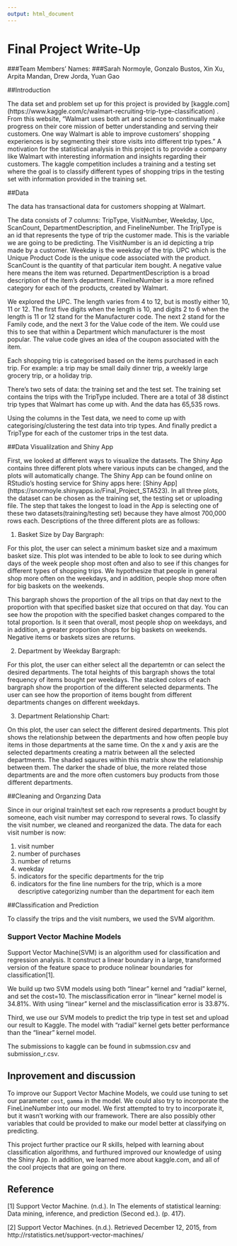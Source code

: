 ```yaml
---
output: html_document
---
```


Final Project Write-Up
========================================================
###Team Members' Names: 
###Sarah Normoyle, Gonzalo Bustos, Xin Xu, Arpita Mandan, Drew Jorda, Yuan Gao


##Introduction

The data set and problem set up for this project is provided by [kaggle.com] (https://www.kaggle.com/c/walmart-recruiting-trip-type-classification) . From this website, "Walmart uses both art and science to continually make progress on their core mission of better understanding and serving their customers. One way Walmart is able to improve customers' shopping experiences is by segmenting their store visits into different trip types." A motivation for the statistical analysis in this project is to provide a company like Walmart with interesting information  and insights regarding their customers. The kaggle competition includes a training and a testing set where the goal is to classify different types of shopping trips in the testing set with information provided in the training set. 

##Data 

The data has transactional data for customers shopping at Walmart. 

The data consists of 7 columns: TripType, VisitNumber, Weekday, Upc, ScanCount, DepartmentDescription, and FinelineNumber. The TripType is an id that represents the type of trip the customer made. This is the variable we are going to be predicting. The VisitNumber is an id depicting a trip made by a customer. Weekday is the weekday of the trip. UPC which is the Unique Product Code is the unique code associated with the product. ScanCount is the quantity of that particular item bought. A negative value here means the item was returned. DepartmentDescription is a broad description of the item's department. FinelineNumber is a more refined category for each of the products, created by Walmart.

We explored the UPC. The length varies from 4 to 12, but is mostly either 10, 11 or 12. The first five digits when the length is 10, and digits 2 to 6 when the length is 11 or 12 stand for the Manufacturer code. The next 2 stand for the Family code, and the next 3 for the Value code of the item. We could use this to see that within a Department which manufacturer is the most popular. The value code gives an idea of the coupon associated with the item. 

Each shopping trip is categorised based on the items purchased in each trip. For example: a trip may be small daily dinner trip, a weekly large grocery trip, or a holiday trip.

There's two sets of data: the training set and the test set. The training set contains the trips with the TripType included. There are a total of 38 distinct trip types that Walmart has come up with. And the data has 65,535 rows.

Using the columns in the Test data, we need to come up with categorising/clustering the test data into trip types. And finally predict a TripType for each of the customer trips in the test data.


##Data Visualilzation and Shiny App

First, we looked at different ways to visualize the datasets. The Shiny App contains three different plots where various inputs can be changed, and the plots will automatically change. The Shiny App can be found online on RStudio's hosting service for Shiny apps here: [Shiny App] (https://snormoyle.shinyapps.io/Final_Project_STA523). In all three plots, the dataset can be chosen as the training set, the testing set or uploading file. The step that takes the longest to load in the App is selecting one of these two datasets(training/testing set) because they have almost 700,000 rows each. Descriptions of the three different plots are as follows:


1. Basket Size by Day Bargraph: 

For this plot, the user can select a minimum basket size and a maximum basket size. This plot was intended to be able to look to see during which days of the week people shop most often and also to see if this changes for different types of shopping trips. We hypothesize that people in general shop more often on the weekdays, and in addition, people shop more often for big baskets on the weekends.  

This bargraph shows the proportion of the all trips on that day next to the proportion with that specified basket size that occured on that day. You can see how the propotion with the specified basket changes compared to the total proportion. Is it seen that overall, most people shop on weekdays, and in addition, a greater proportion shops for big baskets on weekends. Negative items or baskets sizes are returns. 


2. Department by Weekday Bargraph: 

For this plot, the user can either select all the departemtn or can select the desired departments. The total heights of this bargraph shows the total frequency of items bought per weekdays. The stacked colors of each bargraph show the proportion of the different selected deparments. The user can see how the proportion of items bought from different departments changes on different weekdays.  

3. Department Relationship Chart:

On this plot, the user can select the different desired departments. This plot shows the relationship between the departments and how often people buy items in those departments at the same time. On the x and y axis are the selected departments creating a matrix between all the selected departments. The shaded sqaures within this matrix show the relationship between them. The darker the shade of blue, the more related those departments are and the more often customers buy products from those different departments. 


##Cleaning and Organzing Data

Since in our original train/test set each row represents a product bought by someone, each visit number may correspond to several rows. To classify the visit number, we cleaned and reorganized the data. The data for each visit number is now: 

1. visit number
2. number of purchases
3. number of returns
4. weekday
5. indicators for the specific departments for the trip
6. indicators for the fine line numbers for the trip, which is a more descriptive categorizing number than the department for each item

##Classification and Prediction 

To classify the trips and the visit numbers, we used the SVM algorithm.

### Support Vector Machine Models

Support Vector Machine(SVM) is an algorithm used for classification and regression analysis. It construct a linear boundary in a large, transformed version of the feature space to produce nolinear boundaries for classification[1].

We build up two SVM models using both "linear" kernel and "radial" kernel, and set the cost=10. The misclassification error in "linear" kernel model is 34.81\%. With using "linear" kernel and the misclassification error is 33.87\%. 

Third, we use our SVM models to predict the trip type in test set and upload our result to Kaggle. The model with "radial" kernel gets better performance than the "linear" kernel model.

The submissions to kaggle can be found in submssion.csv and submission_r.csv. 

## Inprovement and discussion

To improve our Support Vector Machine Models, we could use tuning to set our parameter `cost`, `gamma` in the model. We could also try to incorporate the FineLineNumber into our model. We first attempted to try to incorporate it, but it wasn't working with our framework. There are also possibly other variables that could be provided to make our model better at classifying on predicting.

This project further practice our R skills, helped with learning about classification algorithms, and furthured improved our knowledge of using the Shiny App. In addition, we learned more about kaggle.com, and all of the cool projects that are going on there.

## Reference
[1] Support Vector Machine. (n.d.). In The elements of statistical learning: Data mining, inference, and prediction (Second ed.). (p. 417).

[2] Support Vector Machines. (n.d.). Retrieved December 12, 2015, from http://rstatistics.net/support-vector-machines/ 


